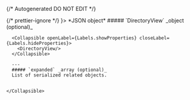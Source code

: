 {/* Autogenerated DO NOT EDIT  */}


<TabbedSection tabLabel='Status Code'>
  {/* prettier-ignore */}
  <Tab title={<StatusCode code={"200"} />}>
    *JSON object*
    <Collapsible openLabel={Labels.showProperties} closeLabel={Labels.hideProperties} defaultOpen={true}>
      ##### `DirectoryView` _object (optional)_

      <Collapsible openLabel={Labels.showProperties} closeLabel={Labels.hideProperties}>
        <DirectoryView/>
      </Collapsible>
        
      ---
      ##### `expanded` _array (optional)_
      List of serialized related objects.
          
        
    </Collapsible>
  </Tab>
</TabbedSection>
